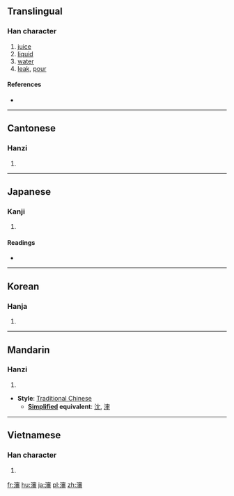 {{also|沈|渖}}

==Translingual==

===Han character===
{{Han char|rn=85|rad=水|as=15|sn=18|four=33169|canj=EJHW|ids=⿰氵審}}

# [[juice]]
# [[liquid]]
# [[water]]
# [[leak]], [[pour]]

====References====
* {{Han ref|kx=0659.040|dkj=18600|dj=1068.360|hdz=31781.010|uh=700B|ud=28683|bh=C26E|bd=49774}}

----

==Cantonese==

===Hanzi===
{{yue-hanzi|jyut=|y=sam2}}

# {{defn|lang=yue|sort=水15}}

----

==Japanese==

===Kanji===
{{ja-kanji|grade=|rs=水15}}

# {{defn|lang=ja|sort=水15}}

====Readings====
* {{ja-readings|on=[[しん]] (shin)|kun=[[しる]] (shiru)}}

----

==Korean==

===Hanja===
{{ko-hanja|hangeul=신|eumhun=|rv=sin|mr=sin|y=sin}}

# {{defn|lang=ko|sort=水15}}

----

==Mandarin==

===Hanzi===
{{cmn-hanzi|pin=[[shěn]] ([[shen3]])|wg=shen<sup>3</sup>}}

# {{defn|lang=cmn|sort=水15}}

* '''Style''': [[Traditional Chinese]]
** '''[[Simplified Chinese|Simplified]] equivalent''': [[沈]], [[渖]]

{{attention|zh|Unihan claims that the simplified form is 沈, GlyphWiki says that it's 渖, Yedict says that 渖 and 沈 are both (!?) simplified forms of 瀋, and MDBG says that 渖 is an "old variant" of 瀋, which was simplified to 沈}}

----

==Vietnamese==

===Han character===
{{vi-hantu|[[thẩm]], [[thẳm]], [[thấm]], [[thẫm]], [[thỏm]], [[thủm]], [[trầm]]|rs=水15}}

# {{defn|lang=vi|sort=水15}}

[[fr:瀋]]
[[hu:瀋]]
[[ja:瀋]]
[[pl:瀋]]
[[zh:瀋]]
